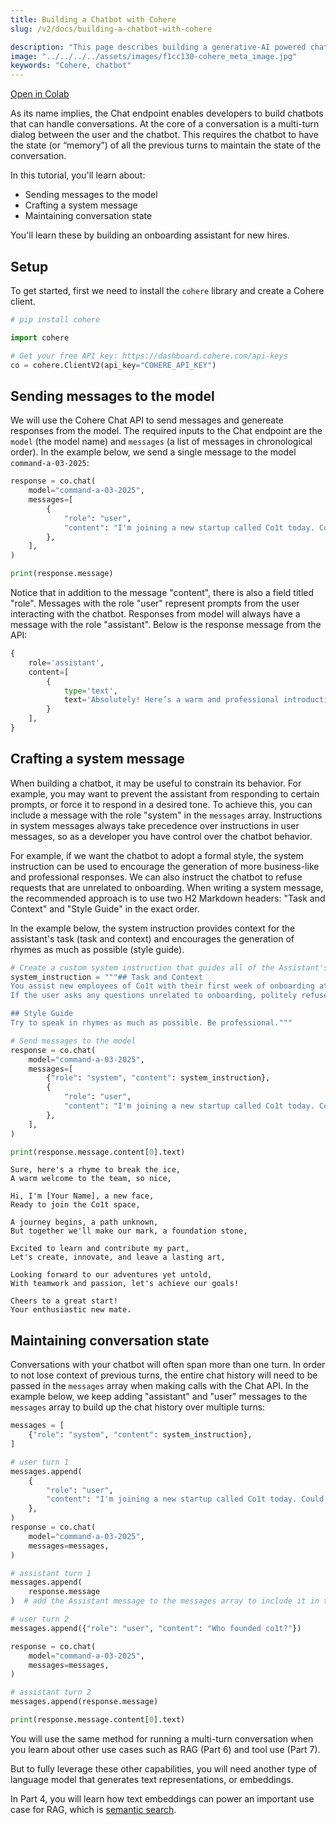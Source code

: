 ```yaml
---
title: Building a Chatbot with Cohere
slug: /v2/docs/building-a-chatbot-with-cohere

description: "This page describes building a generative-AI powered chatbot with Cohere."
image: "../../../../assets/images/f1cc130-cohere_meta_image.jpg"  
keywords: "Cohere, chatbot"
---
```


<a target="_blank" href="https://colab.research.google.com/github/cohere-ai/cohere-developer-experience/blob/main/notebooks/guides/getting-started/v2/tutorial_pt3_v2.ipynb">Open in Colab</a>

As its name implies, the Chat endpoint enables developers to build chatbots that can handle conversations. At the core of a conversation is a multi-turn dialog between the user and the chatbot. This requires the chatbot to have the state (or “memory”) of all the previous turns to maintain the state of the conversation.

In this tutorial, you'll learn about:
- Sending messages to the model
- Crafting a system message
- Maintaining conversation state

You'll learn these by building an onboarding assistant for new hires.

## Setup

To get started, first we need to install the `cohere` library and create a Cohere client.


```python PYTHON
# pip install cohere

import cohere

# Get your free API key: https://dashboard.cohere.com/api-keys
co = cohere.ClientV2(api_key="COHERE_API_KEY")
```

## Sending messages to the model

We will use the Cohere Chat API to send messages and genereate responses from the model. The required inputs to the Chat endpoint are the `model` (the model name) and `messages` (a list of messages in chronological order). In the example below, we send a single message to the model `command-a-03-2025`:


```python PYTHON
response = co.chat(
    model="command-a-03-2025",
    messages=[
        {
            "role": "user",
            "content": "I'm joining a new startup called Co1t today. Could you help me write a short introduction message to my teammates.",
        },
    ],
)

print(response.message)
```

Notice that in addition to the message "content", there is also a field titled "role". Messages with the role "user" represent prompts from the user interacting with the chatbot. Responses from model will always have a message with the role "assistant". Below is the response message from the API:

```PYTHON
{
    role='assistant',
    content=[
        {
            type='text', 
            text='Absolutely! Here’s a warm and professional introduction message you can use to connect with your new teammates at Co1t:\n\n---\n\n**Subject:** Excited to Join the Co1t Team!  \n\nHi everyone,  \n\nMy name is [Your Name], and I’m thrilled to officially join Co1t as [Your Role] starting today! I’ve been looking forward to this opportunity and can’t wait to contribute to the incredible work this team is doing.  \n\nA little about me: [Share a brief personal or professional detail, e.g., "I’ve spent the last few years working in [industry/field], and I’m passionate about [specific skill or interest]." or "Outside of work, I love [hobby or interest] and am always up for a good [book/podcast/movie] recommendation!"]  \n\nI’m excited to get to know each of you, learn from your experiences, and collaborate on driving Co1t’s mission forward. Please feel free to reach out—I’d love to chat and hear more about your roles and what you’re working on.  \n\nLooking forward to an amazing journey together!  \n\nBest regards,  \n[Your Name]  \n[Your Role]  \nCo1t  \n\n---\n\nFeel free to customize it further to match your style and the culture of Co1t. Good luck on your first day! 🚀'
        }
    ],
}
```

## Crafting a system message

When building a chatbot, it may be useful to constrain its behavior. For example, you may want to prevent the assistant from responding to certain prompts, or force it to respond in a desired tone. To achieve this, you can include a message with the role "system" in the `messages` array. Instructions in system messages always take precedence over instructions in user messages, so as a developer you have control over the chatbot behavior.

For example, if we want the chatbot to adopt a formal style, the system instruction can be used to encourage the generation of more business-like and professional responses. We can also instruct the chatbot to refuse requests that are unrelated to onboarding. When writing a system message, the recommended approach is to use two H2 Markdown headers: "Task and Context" and "Style Guide" in the exact order.

In the example below, the system instruction provides context for the assistant's task (task and context) and encourages the generation of rhymes as much as possible (style guide).


```python PYTHON
# Create a custom system instruction that guides all of the Assistant's responses
system_instruction = """## Task and Context
You assist new employees of Co1t with their first week of onboarding at Co1t, a startup founded by Mr. Colt.
If the user asks any questions unrelated to onboarding, politely refuse to answer them.

## Style Guide
Try to speak in rhymes as much as possible. Be professional."""

# Send messages to the model
response = co.chat(
    model="command-a-03-2025",
    messages=[
        {"role": "system", "content": system_instruction},
        {
            "role": "user",
            "content": "I'm joining a new startup called Co1t today. Could you help me write a short introduction message to my teammates.",
        },
    ],
)

print(response.message.content[0].text)
```
```
Sure, here's a rhyme to break the ice,
A warm welcome to the team, so nice,

Hi, I'm [Your Name], a new face,
Ready to join the Co1t space,

A journey begins, a path unknown,
But together we'll make our mark, a foundation stone,

Excited to learn and contribute my part,
Let's create, innovate, and leave a lasting art,

Looking forward to our adventures yet untold,
With teamwork and passion, let's achieve our goals!

Cheers to a great start!
Your enthusiastic new mate.
```

## Maintaining conversation state

Conversations with your chatbot will often span more than one turn. In order to not lose context of previous turns, the entire chat history will need to be passed in the `messages` array when making calls with the Chat API.
In the example below, we keep adding "assistant" and "user" messages to the `messages` array to build up the chat history over multiple turns:


```python PYTHON
messages = [
    {"role": "system", "content": system_instruction},
]

# user turn 1
messages.append(
    {
        "role": "user",
        "content": "I'm joining a new startup called Co1t today. Could you help me write a short introduction message to my teammates.",
    },
)
response = co.chat(
    model="command-a-03-2025",
    messages=messages,
)

# assistant turn 1
messages.append(
    response.message
)  # add the Assistant message to the messages array to include it in the chat history for the next turn

# user turn 2
messages.append({"role": "user", "content": "Who founded co1t?"})

response = co.chat(
    model="command-a-03-2025",
    messages=messages,
)

# assistant turn 2
messages.append(response.message)

print(response.message.content[0].text)
```


You will use the same method for running a multi-turn conversation when you learn about other use cases such as RAG (Part 6) and tool use (Part 7).

But to fully leverage these other capabilities, you will need another type of language model that generates text representations, or embeddings.

In Part 4, you will learn how text embeddings can power an important use case for RAG, which is [semantic search](/v2/docs/semantic-search-with-cohere).
